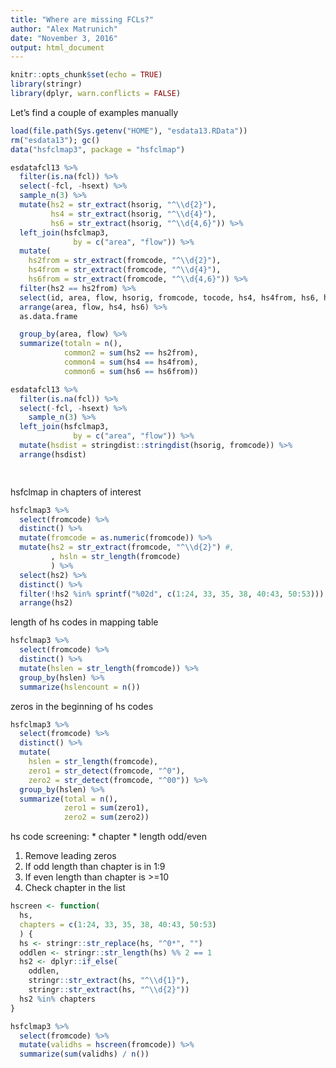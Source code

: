 ```yaml
---
title: "Where are missing FCLs?"
author: "Alex Matrunich"
date: "November 3, 2016"
output: html_document
---
```


```r
knitr::opts_chunk$set(echo = TRUE)
library(stringr)
library(dplyr, warn.conflicts = FALSE)
```

Let's find a couple of examples manually

```r
load(file.path(Sys.getenv("HOME"), "esdata13.RData"))
rm("esdata13"); gc()
data("hsfclmap3", package = "hsfclmap")
```

```r
esdatafcl13 %>% 
  filter(is.na(fcl)) %>%
  select(-fcl, -hsext) %>% 
  sample_n(3) %>% 
  mutate(hs2 = str_extract(hsorig, "^\\d{2}"),
         hs4 = str_extract(hsorig, "^\\d{4}"),
         hs6 = str_extract(hsorig, "^\\d{4,6}")) %>% 
  left_join(hsfclmap3,
              by = c("area", "flow")) %>%
  mutate(
    hs2from = str_extract(fromcode, "^\\d{2}"),
    hs4from = str_extract(fromcode, "^\\d{4}"),
    hs6from = str_extract(fromcode, "^\\d{4,6}")) %>% 
  filter(hs2 == hs2from) %>% 
  select(id, area, flow, hsorig, fromcode, tocode, hs4, hs4from, hs6, hs6from) %>%
  arrange(area, flow, hs4, hs6) %>% 
  as.data.frame

  group_by(area, flow) %>% 
  summarize(totaln = n(),
            common2 = sum(hs2 == hs2from),
            common4 = sum(hs4 == hs4from),
            common6 = sum(hs6 == hs6from))

esdatafcl13 %>% 
  filter(is.na(fcl)) %>%
  select(-fcl, -hsext) %>% 
    sample_n(3) %>% 
  left_join(hsfclmap3,
              by = c("area", "flow")) %>%
  mutate(hsdist = stringdist::stringdist(hsorig, fromcode)) %>% 
  arrange(hsdist)

              


```

hsfclmap in chapters of interest

```r

hsfclmap3 %>% 
  select(fromcode) %>%
  distinct() %>% 
  mutate(fromcode = as.numeric(fromcode)) %>% 
  mutate(hs2 = str_extract(fromcode, "^\\d{2}") #,
         , hsln = str_length(fromcode)
         ) %>% 
  select(hs2) %>% 
  distinct() %>% 
  filter(!hs2 %in% sprintf("%02d", c(1:24, 33, 35, 38, 40:43, 50:53))) %>% 
  arrange(hs2)

```


length of hs codes in mapping table

```r
hsfclmap3 %>% 
  select(fromcode) %>% 
  distinct() %>% 
  mutate(hslen = str_length(fromcode)) %>% 
  group_by(hslen) %>% 
  summarize(hslencount = n())
```


zeros in the beginning of hs codes

```r
hsfclmap3 %>% 
  select(fromcode) %>% 
  distinct() %>% 
  mutate(
    hslen = str_length(fromcode),
    zero1 = str_detect(fromcode, "^0"),
    zero2 = str_detect(fromcode, "^00")) %>% 
  group_by(hslen) %>% 
  summarize(total = n(),
            zero1 = sum(zero1),
            zero2 = sum(zero2))
```

hs code screening:
* chapter
* length odd/even

1. Remove leading zeros
2. If odd length than chapter is in 1:9
3. If even length than chapter is >=10
4. Check chapter in the list 

```r
hscreen <- function(
  hs,
  chapters = c(1:24, 33, 35, 38, 40:43, 50:53)
  ) {
  hs <- stringr::str_replace(hs, "^0*", "")
  oddlen <- stringr::str_length(hs) %% 2 == 1
  hs2 <- dplyr::if_else(
    oddlen, 
    stringr::str_extract(hs, "^\\d{1}"),
    stringr::str_extract(hs, "^\\d{2}"))
  hs2 %in% chapters
}

hsfclmap3 %>% 
  select(fromcode) %>% 
  mutate(validhs = hscreen(fromcode)) %>% 
  summarize(sum(validhs) / n())
```

